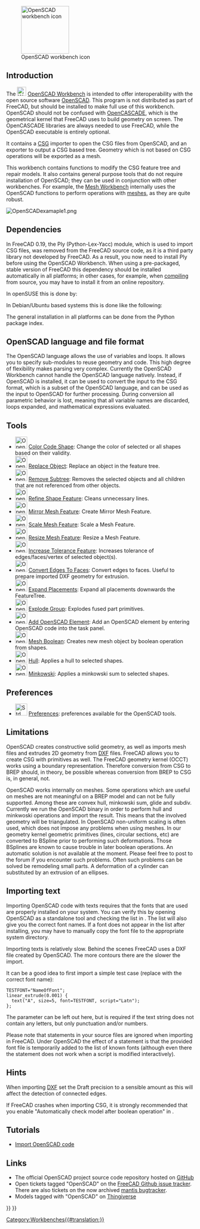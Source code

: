 <languages/>
<translate>

<!--T:21-->
{{Docnav
|[[Mesh_Workbench|Mesh Workbench]]
|[[Part_Workbench|Part Workbench]]
|IconL=Workbench_Mesh.svg
|IconR=Workbench_Part.svg
}}

<!--T:30-->
[[Image:Workbench_OpenSCAD.svg|thumb|128px|OpenSCAD workbench icon]]

</translate>
{{TOCright}}
<translate>

== Introduction == <!--T:1-->

<!--T:23-->
The [[Image:Workbench_OpenSCAD.svg|24px]] [[OpenSCAD_Workbench|OpenSCAD Workbench]] is intended to offer interoperability with the open source software [http://www.openscad.org/ OpenSCAD]. This program is not distributed as part of FreeCAD, but should be installed to make full use of this workbench. OpenSCAD should not be confused with [[OpenCASCADE|OpenCASCADE]], which is the geometrical kernel that FreeCAD uses to build geometry on screen. The OpenCASCADE libraries are always needed to use FreeCAD, while the OpenSCAD executable is entirely optional.

<!--T:4-->
It contains a [[OpenSCAD_CSG|CSG]] importer to open the CSG files from OpenSCAD, and an exporter to output a CSG based tree. Geometry which is not based on CSG operations will be exported as a mesh.

<!--T:16-->
This workbench contains functions to modify the CSG feature tree and repair models. It also contains general purpose tools that do not require installation of OpenSCAD; they can be used in conjunction with other workbenches. For example, the [[Mesh_Workbench|Mesh Workbench]] internally uses the OpenSCAD functions to perform operations with [[mesh|meshes]], as they are quite robust.

</translate>
[[Image:OpenSCADexamaple1.png]]
<translate>

== Dependencies == <!--T:24-->

<!--T:25-->
In FreeCAD 0.19, the Ply (Python-Lex-Yacc) module, which is used to import CSG files, was removed from the FreeCAD source code, as it is a third party library not developed by FreeCAD. As a result, you now need to install Ply before using the OpenSCAD Workbench. When using a pre-packaged, stable version of FreeCAD this dependency should be installed automatically in all platforms; in other cases, for example, when [[Compiling|compiling]] from source, you may have to install it from an online repository.

<!--T:28-->
In openSUSE this is done by:

</translate>
{{Code|code=
sudo zypper install python3-ply
}}
<translate>

<!--T:26-->
In Debian/Ubuntu based systems this is done like the following:

</translate>
{{Code|code=
sudo apt install python3-ply
}}
<translate>

<!--T:27-->
The general installation in all platforms can be done from the Python package index.

</translate>
{{Code|code=
pip3 install --user ply
}}
<translate>

== OpenSCAD language and file format == <!--T:6-->

<!--T:17-->
The OpenSCAD language allows the use of variables and loops. It allows you to specify sub-modules to reuse geometry and code. This high degree of flexibility makes parsing very complex. Currently the OpenSCAD Workbench cannot handle the OpenSCAD language natively.
Instead, if OpenSCAD is installed, it can be used to convert the input to the CSG format, which is a subset of the OpenSCAD language, and can be used as the input to OpenSCAD for further processing.
During conversion all parametric behavior is lost, meaning that all variable names are discarded, loops expanded, and mathematical expressions evaluated.

== Tools == <!--T:7-->

<!--T:18-->
* [[Image:OpenSCAD_ColorCodeShape.svg|32px]] [[OpenSCAD_ColorCodeShape|Color Code Shape]]: Change the color of selected or all shapes based on their validity.
* [[Image:OpenSCAD_ReplaceObject.svg|32px]] [[OpenSCAD_ReplaceObject|Replace Object]]: Replace an object in the feature tree.
* [[Image:OpenSCAD_RemoveSubtree.svg|32px]] [[OpenSCAD_RemoveSubtree|Remove Subtree]]: Removes the selected objects and all children that are not referenced from other objects.
* [[Image:OpenSCAD_RefineShapeFeature.svg|32px]] [[OpenSCAD_RefineShapeFeature|Refine Shape Feature]]: Cleans unnecessary lines.
* [[Image:OpenSCAD_MirrorMeshFeature.svg|32px]] [[OpenSCAD_MirrorMeshFeature|Mirror Mesh Feature]]: Create Mirror Mesh Feature.
* [[Image:OpenSCAD_ScaleMeshFeature.svg|32px]] [[OpenSCAD_ScaleMeshFeature|Scale Mesh Feature]]: Scale a Mesh Feature.
* [[Image:OpenSCAD_ResizeMeshFeature.svg|32px]] [[OpenSCAD_ResizeMeshFeature|Resize Mesh Feature]]: Resize a Mesh Feature.
* [[Image:OpenSCAD_IncreaseToleranceFeature.svg|32px]] [[OpenSCAD_IncreaseToleranceFeature|Increase Tolerance Feature]]: Increases tolerance of edges/faces/vertex of selected object(s).
* [[Image:OpenSCAD_Edgestofaces.svg|32px]] [[OpenSCAD_Edgestofaces|Convert Edges To Faces]]: Convert edges to faces. Useful to prepare imported DXF geometry for extrusion.
* [[Image:OpenSCAD_ExpandPlacements.svg|32px]] [[OpenSCAD_ExpandPlacements|Expand Placements]]: Expand all placements downwards the FeatureTree.
* [[Image:OpenSCAD_ExplodeGroup.svg|32px]] [[OpenSCAD_ExplodeGroup|Explode Group]]: Explodes fused part primitives.
* [[Image:OpenSCAD_AddOpenSCADElement.svg|32px]] [[OpenSCAD_AddOpenSCADElement|Add OpenSCAD Element]]: Add an OpenSCAD element by entering OpenSCAD code into the task panel.
* [[Image:OpenSCAD_MeshBoolean.svg|32px]] [[OpenSCAD_MeshBoolean|Mesh Boolean]]: Creates new mesh object by boolean operation from shapes.
* [[Image:OpenSCAD_Hull.svg|32px]] [[OpenSCAD_Hull|Hull]]: Applies a hull to selected shapes.
* [[Image:OpenSCAD_Minkowski.svg|32px]] [[OpenSCAD_Minkowski|Minkowski]]: Applies a minkowski sum to selected shapes.

== Preferences == <!--T:19-->

<!--T:20-->
* [[Image:Std_DlgPreferences.svg|32px]] [[OpenSCAD_Preferences|Preferences]]: preferences available for the OpenSCAD tools.

== Limitations == <!--T:40-->

<!--T:8-->
OpenSCAD creates constructive solid geometry, as well as imports mesh files and extrudes 2D geometry from [[DXF|DXF]] files. FreeCAD allows you to create CSG with primitives as well. The FreeCAD geometry kernel (OCCT) works using a boundary representation. Therefore conversion from CSG to BREP should, in theory, be possible whereas conversion from BREP to CSG is, in general, not.

<!--T:9-->
OpenSCAD works internally on meshes. Some operations which are useful on meshes are not meaningful on a BREP model and can not be fully supported. Among these are convex hull, minkowski sum, glide and subdiv. Currently we run the OpenSCAD binary in order to perform hull and minkwoski operations and import the result. This means that the involved geometry will be triangulated. In OpenSCAD non-uniform scaling is often used, which does not impose any problems when using meshes. In our geometry kernel geometric primitives (lines, circular sections, etc) are converted to BSpline prior to performing such deformations. Those BSplines are known to cause trouble in later boolean operations. An automatic solution is not available at the moment. Please feel free to post to the forum if you encounter such problems. Often such problems can be solved be remodeling small parts. A deformation of a cylinder can substituted by an extrusion of an ellipses.

== Importing text == <!--T:34-->

<!--T:35-->
Importing OpenSCAD code with texts requires that the fonts that are used are properly installed on your system. You can verify this by opening OpenSCAD as a standalone tool and checking the list in {{MenuCommand|Help → Font List}}. The list will also give you the correct font names. If a font does not appear in the list after installing, you may have to manually copy the font file to the appropriate system directory.

<!--T:36-->
Importing texts is relatively slow. Behind the scenes FreeCAD uses a DXF file created by OpenSCAD. The more contours there are the slower the import.

<!--T:37-->
It can be a good idea to first import a simple test case (replace {{Incode|NameOfFont}} with the correct font name):

</translate>
<pre>
TESTFONT="NameOfFont";
linear_extrude(0.001) {
  text("A", size=5, font=TESTFONT, script="Latn");
};
</pre>
<translate>

<!--T:39-->
The {{Incode|<nowiki>script="Latn"</nowiki>}} parameter can be left out here, but is required if the text string does not contain any letters, but only punctuation and/or numbers.

<!--T:38-->
Please note that {{Incode|<nowiki>use <FONT>;</nowiki>}} statements in your source files are ignored when importing in FreeCAD. Under OpenSCAD the effect of a {{Incode|use}} statement is that the provided font file is temporarily added to the list of known fonts (although even there the statement does not work when a script is modified interactively).

== Hints == <!--T:31-->

<!--T:10-->
When importing [[DXF|DXF]] set the Draft precision to a sensible amount as this will affect the detection of connected edges.

<!--T:11-->
If FreeCAD crashes when importing CSG, it is strongly recommended that you enable "Automatically check model after boolean operation" in {{MenuCommand|Menu → Edit → Preferences → Part/Part Design → General → Model setting}}.

== Tutorials == <!--T:32-->

<!--T:15-->
* [[Import_OpenSCAD_code|Import OpenSCAD code]]

== Links == <!--T:33-->

<!--T:12-->
* The official OpenSCAD project source code repository hosted on [https://github.com/openscad/openscad GitHub]
* Open tickets tagged "OpenSCAD" on the [https://github.com/FreeCAD/FreeCAD/labels/WB%20OpenSCAD FreeCAD Github issue tracker]. There are also tickets on the now archived [https://freecadweb.org/tracker/search.php?tag_string=OpenSCAD mantis bugtracker].   
* Models tagged with "OpenSCAD" on [http://www.thingiverse.com/tag:openscad Thingiverse]


<!--T:13-->
{{Docnav
|[[Mesh_Workbench|Mesh Workbench]]
|[[Part_Workbench|Part Workbench]]
|IconL=Workbench_Mesh.svg
|IconR=Workbench_Part.svg
}}

</translate>
{{OpenSCAD Tools navi{{#translation:}}}}
{{Userdocnavi{{#translation:}}}}
[[Category:Workbenches{{#translation:}}]]